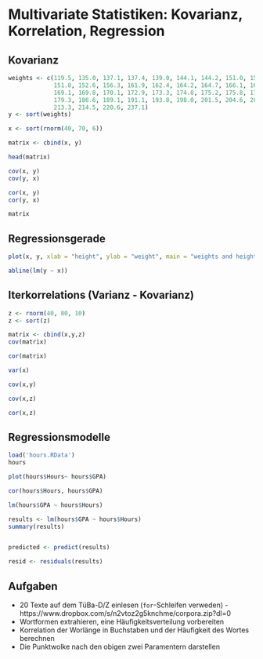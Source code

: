 # Multivariate Statistiken: Kovarianz, Korrelation, Regression

## Kovarianz

```r
weights <- c(119.5, 135.0, 137.1, 137.4, 139.0, 144.1, 144.2, 151.0, 151.3,
             151.8, 152.6, 156.3, 161.9, 162.4, 164.2, 164.7, 166.1, 166.8,
             169.1, 169.8, 170.1, 172.9, 173.3, 174.8, 175.2, 175.8, 176.7,
             179.3, 186.6, 189.1, 191.1, 193.8, 198.0, 201.5, 204.6, 209.4,
             213.3, 214.5, 220.6, 237.1)
y <- sort(weights)

x <- sort(rnorm(40, 70, 6))

matrix <- cbind(x, y)

head(matrix)

cov(x, y)
cov(y, x)

cor(x, y)
cor(y, x)
```

```r
matrix
```


## Regressionsgerade

```r
plot(x, y, xlab = "height", ylab = "weight", main = "weights and heights")

abline(lm(y ~ x))
```


## Iterkorrelations (Varianz - Kovarianz)
```r
z <- rnorm(40, 80, 10)
z <- sort(z)

matrix <- cbind(x,y,z)
cov(matrix)

cor(matrix)

var(x)

cov(x,y)

cov(x,z)

cor(x,z)
```

## Regressionsmodelle
```r
load('hours.RData')
hours

plot(hours$Hours~ hours$GPA)

cor(hours$Hours, hours$GPA)

lm(hours$GPA ~ hours$Hours)

results <- lm(hours$GPA ~ hours$Hours)
summary(results)


predicted <- predict(results)

resid <- residuals(results)
```

## Aufgaben
* 20 Texte auf dem TüBa-D/Z einlesen (`for`-Schleifen verweden) - https://www.dropbox.com/s/n2vtoz2g5knchme/corpora.zip?dl=0
* Wortformen extrahieren, eine Häufigkeitsverteilung vorbereiten
* Korrelation der Worlänge in Buchstaben und der Häufigkeit des Wortes berechnen
* Die Punktwolke nach den obigen zwei Paramentern darstellen
